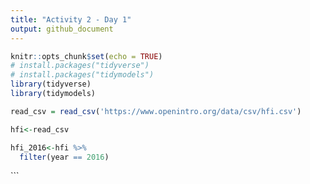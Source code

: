```yaml
---
title: "Activity 2 - Day 1"
output: github_document
---
```


```r
knitr::opts_chunk$set(echo = TRUE)
# install.packages("tidyverse")
# install.packages("tidymodels")
library(tidyverse)
library(tidymodels)
```


```r
read_csv = read_csv('https://www.openintro.org/data/csv/hfi.csv')
```
```r
hfi<-read_csv
```
```r
hfi_2016<-hfi %>%
  filter(year == 2016)
```
```

